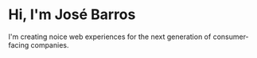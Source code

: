# Hi, I'm José Barros

I'm creating noice web experiences for the next generation of consumer-facing companies.
